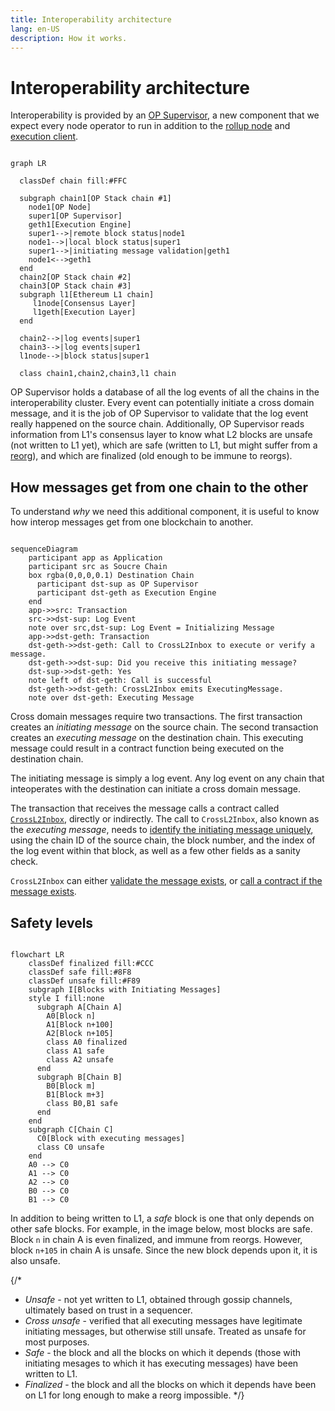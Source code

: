 ```yaml
---
title: Interoperability architecture
lang: en-US
description: How it works.
---
```




<InteropCallout />

# Interoperability architecture 

Interoperability is provided by an [OP Supervisor](./op-supervisor), a new component that we expect every node operator to run in addition to the [rollup node](/builders/node-operators/architecture#rollup-node) and [execution client](/builders/node-operators/architecture#execution-client).

```mermaid

graph LR

  classDef chain fill:#FFC
  
  subgraph chain1[OP Stack chain #1]
    node1[OP Node]
    super1[OP Supervisor]
    geth1[Execution Engine]
    super1-->|remote block status|node1
    node1-->|local block status|super1
    super1-->|initiating message validation|geth1    
    node1<-->geth1
  end
  chain2[OP Stack chain #2]
  chain3[OP Stack chain #3]
  subgraph l1[Ethereum L1 chain]
     l1node[Consensus Layer]
     l1geth[Execution Layer]
  end

  chain2-->|log events|super1
  chain3-->|log events|super1
  l1node-->|block status|super1

  class chain1,chain2,chain3,l1 chain
```

OP Supervisor holds a database of all the log events of all the chains in the interoperability cluster.
Every event can potentially initiate a cross domain message, and it is the job of OP Supervisor to validate that the log event really happened on the source chain.
Additionally, OP Supervisor reads information from L1's consensus layer to know what L2 blocks are unsafe (not written to L1 yet), which are safe (written to L1, but might suffer from a [reorg](https://blog.quicknode.com/understanding-blockchain-reorgs-why-block-numbers-dont-matter-as-much-as-you-think)), and which are finalized (old enough to be immune to reorgs).


## How messages get from one chain to the other

To understand *why* we need this additional component, it is useful to know how interop messages get from one blockchain to another.

```mermaid

sequenceDiagram
    participant app as Application
    participant src as Soucre Chain
    box rgba(0,0,0,0.1) Destination Chain
      participant dst-sup as OP Supervisor
      participant dst-geth as Execution Engine
    end
    app->>src: Transaction
    src->>dst-sup: Log Event
    note over src,dst-sup: Log Event = Initializing Message
    app->>dst-geth: Transaction
    dst-geth->>dst-geth: Call to CrossL2Inbox to execute or verify a message.
    dst-geth->>dst-sup: Did you receive this initiating message?
    dst-sup->>dst-geth: Yes
    note left of dst-geth: Call is successful
    dst-geth->>dst-geth: CrossL2Inbox emits ExecutingMessage.
    note over dst-geth: Executing Message
```

Cross domain messages require two transactions.
The first transaction creates an *initiating message* on the source chain.
The second transaction creates an *executing message* on the destination chain.
This executing message could result in a contract function being executed on the destination chain.

The initiating message is simply a log event. Any log event on any chain that inteoperates with the destination can initiate a cross domain message.

The transaction that receives the message calls a contract called [`CrossL2Inbox`](https://specs.optimism.io/interop/predeploys.html#crossl2inbox), directly or indirectly.
The call to `CrossL2Inbox`, also known as the *executing message*, needs to [identify the initiating message uniquely](https://github.com/ethereum-optimism/optimism/blob/develop/packages/contracts-bedrock/src/L2/CrossL2Inbox.sol#L35-L42), using the chain ID of the source chain, the block number, and the index of the log event within that block, as well as a few other fields as a sanity check.

`CrossL2Inbox` can either [validate the message exists](https://github.com/ethereum-optimism/optimism/blob/develop/packages/contracts-bedrock/src/L2/CrossL2Inbox.sol#L171-L185), or [call a contract if the message exists](https://github.com/ethereum-optimism/optimism/blob/develop/packages/contracts-bedrock/src/L2/CrossL2Inbox.sol#L171-L185).

## Safety levels

```mermaid

flowchart LR
    classDef finalized fill:#CCC
    classDef safe fill:#8F8
    classDef unsafe fill:#F89
    subgraph I[Blocks with Initiating Messages]
    style I fill:none
      subgraph A[Chain A]
        A0[Block n]
        A1[Block n+100]
        A2[Block n+105]
        class A0 finalized
        class A1 safe
        class A2 unsafe
      end
      subgraph B[Chain B]
        B0[Block m]
        B1[Block m+3]
        class B0,B1 safe
      end
    end
    subgraph C[Chain C]
      C0[Block with executing messages]
      class C0 unsafe
    end
    A0 --> C0
    A1 --> C0
    A2 --> C0
    B0 --> C0
    B1 --> C0 
```

In addition to being written to L1, a *safe* block is one that only depends on other safe blocks.
For example, in the image below, most blocks are safe.
Block `n` in chain A is even finalized, and immune from reorgs.
However, block `n+105` in chain A is unsafe.
Since the new block depends upon it, it is also unsafe.


{/* 
- *Unsafe* - not yet written to L1, obtained through gossip channels, ultimately based on trust in a sequencer.
- *Cross unsafe* - verified that all executing messages have legitimate initiating messages, but otherwise still unsafe.
  Treated as unsafe for most purposes.
- *Safe* - the block and all the blocks on which it depends (those with initiating mesages to which it has executing messages) have been written to L1.
- *Finalized* - the block and all the blocks on which it depends have been on L1 for long enough to make a reorg impossible.
*/}